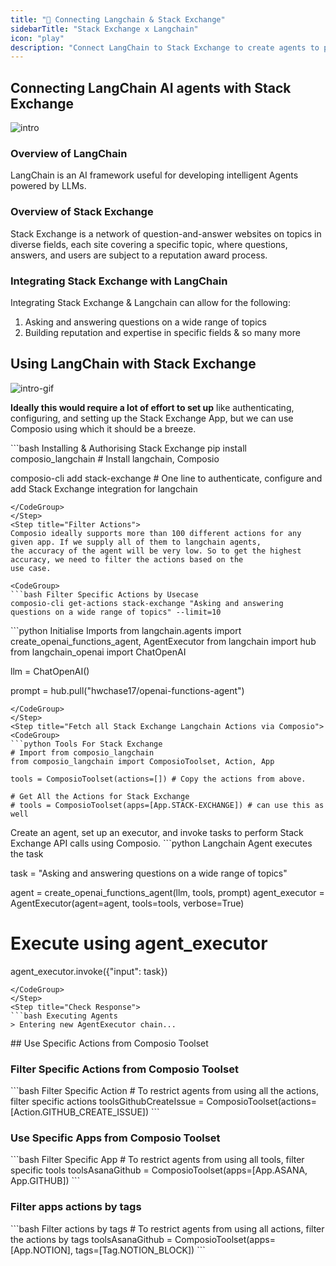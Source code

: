 ```yaml
---
title: "🚀 Connecting Langchain & Stack Exchange"
sidebarTitle: "Stack Exchange x Langchain"
icon: "play"
description: "Connect LangChain to Stack Exchange to create agents to perform tasks using natural language"
---
```


## Connecting LangChain AI agents with Stack Exchange
![intro](/media/intro.jpg)

### Overview of LangChain

LangChain is an AI framework useful for developing intelligent Agents powered by LLMs.

### Overview of Stack Exchange

Stack Exchange is a network of question-and-answer websites on topics in diverse fields, each site covering a specific topic, where questions, answers, and users are subject to a reputation award process.

### Integrating Stack Exchange with LangChain

Integrating Stack Exchange & Langchain can allow for the following:

1. Asking and answering questions on a wide range of topics
2. Building reputation and expertise in specific fields
& so many more

## Using LangChain with Stack Exchange
![intro-gif](/media/intro.gif)
<Steps>
<Step title="Setting Up the Environment">

**Ideally this would require a lot of effort to set up** like authenticating, configuring, and setting up the Stack Exchange App, but we can use Composio using which it should be a breeze.

<CodeGroup>
```bash Installing & Authorising Stack Exchange
pip install composio_langchain # Install langchain, Composio 

composio-cli add stack-exchange # One line to authenticate, configure and add Stack Exchange integration for langchain
```
</CodeGroup>
</Step>
<Step title="Filter Actions">
Composio ideally supports more than 100 different actions for any given app. If we supply all of them to langchain agents, 
the accuracy of the agent will be very low. So to get the highest accuracy, we need to filter the actions based on the 
use case.

<CodeGroup>
```bash Filter Specific Actions by Usecase
composio-cli get-actions stack-exchange "Asking and answering questions on a wide range of topics" --limit=10
```
</CodeGroup>

</Step>
<Step title="Import Base Packages">

<CodeGroup>
```python Initialise Imports
from langchain.agents import create_openai_functions_agent, AgentExecutor
from langchain import hub
from langchain_openai import ChatOpenAI


llm = ChatOpenAI()

prompt = hub.pull("hwchase17/openai-functions-agent")
```
</CodeGroup>
</Step>
<Step title="Fetch all Stack Exchange Langchain Actions via Composio">
<CodeGroup>
```python Tools For Stack Exchange
# Import from composio_langchain
from composio_langchain import ComposioToolset, Action, App

tools = ComposioToolset(actions=[]) # Copy the actions from above. 

# Get All the Actions for Stack Exchange
# tools = ComposioToolset(apps=[App.STACK-EXCHANGE]) # can use this as well
```
</CodeGroup>
</Step>
<Step title="Execute the Agent">
Create an agent, set up an executor, and invoke tasks to perform Stack Exchange API calls using Composio. 
<CodeGroup>
```python Langchain Agent executes the task

task = "Asking and answering questions on a wide range of topics"

agent = create_openai_functions_agent(llm, tools, prompt)
agent_executor = AgentExecutor(agent=agent, tools=tools, verbose=True)

# Execute using agent_executor
agent_executor.invoke({"input": task})
```
</CodeGroup>
</Step>
<Step title="Check Response">
```bash Executing Agents
> Entering new AgentExecutor chain...
```
</Step>
</Steps>
## Use Specific Actions from Composio Toolset

### Filter Specific Actions from Composio Toolset

<CodeGroup>
```bash Filter Specific Action
# To restrict agents from using all the actions, filter specific actions
toolsGithubCreateIssue = ComposioToolset(actions=[Action.GITHUB_CREATE_ISSUE])
```
</CodeGroup>

### Use Specific Apps from Composio Toolset
<CodeGroup>
```bash Filter Specific App
# To restrict agents from using all tools, filter specific tools
toolsAsanaGithub = ComposioToolset(apps=[App.ASANA, App.GITHUB])
```
</CodeGroup>

### Filter apps actions by tags 
<CodeGroup>
```bash Filter actions by tags
# To restrict agents from using all actions, filter the actions by tags
toolsAsanaGithub = ComposioToolset(apps=[App.NOTION], tags=[Tag.NOTION_BLOCK])
```
</CodeGroup>

